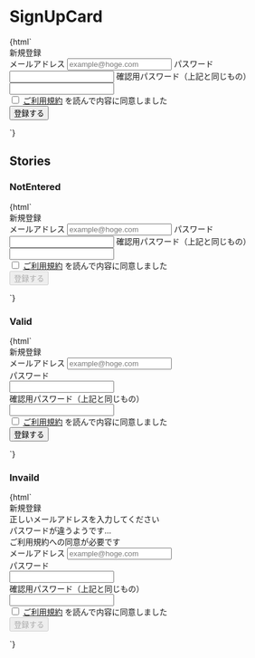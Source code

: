 
<Meta title="Galleries/SignUpCard" />

# SignUpCard

<Canvas>
  <Story name="Default">
    {html`
      <div class="jumpu-card w-96 mx-auto">
        <div class="p-8">
          <form action="#">
            <div class="text-xl my-4 text-center">新規登録</div>
            <label class="mb-4 block relative">
              <span class="text-sm mb-2 block">メールアドレス</span>
              <input
                type="text"
                class="text-input w-full"
                placeholder="example@hoge.com"
                aria-required="true"
                required
              />
            </label>
            <label class="mb-4 block relative">
              <span class="text-sm mb-2 block">パスワード</span>
              <input type="password" class="text-input w-full" required />
            </label>
            <label class="mb-6 block relative">
              <span class="text-sm mb-2 block"
                >確認用パスワード（上記と同じもの）</span
              >
              <input type="password" class="text-input w-full" required />
            </label>
            <div class="mb-6 bg-warning bg-opacity-10 rounded-md">
              <label class="flex px-4 py-3">
                <input type="checkbox" class="input-check mr-2" />
                <span class="text-sm">
                  <a class="text-primary-500" href="#">ご利用規約</a>
                  を読んで内容に同意しました
                </span>
              </label>
            </div>
            <input type="submit" class="jumpu-button w-full" value="登録する" />
          </form>
        </div>
      </div>
    `}
  </Story>
</Canvas>

## Stories

### NotEntered

<Canvas>
  <Story name="NotEntered">
    {html`
      <div class="jumpu-card w-96 mx-auto">
        <div class="p-8">
          <form action="#">
            <div class="text-xl my-4 text-center">新規登録</div>
            <label class="mb-4 block relative">
              <span class="text-sm mb-2 block">メールアドレス</span>
              <input
                type="text"
                class="text-input w-full"
                placeholder="example@hoge.com"
                aria-required="true"
                required
              />
            </label>
            <label class="mb-4 block relative">
              <span class="text-sm mb-2 block">パスワード</span>
              <input type="password" class="text-input w-full" required />
            </label>
            <label class="mb-6 block relative">
              <span class="text-sm mb-2 block"
                >確認用パスワード（上記と同じもの）</span
              >
              <input type="password" class="text-input w-full" required />
            </label>
            <div class="mb-6 bg-warning bg-opacity-10 rounded-md">
              <label class="flex px-4 py-3">
                <input type="checkbox" class="input-check mr-2" />
                <span class="text-sm">
                  <a class="text-primary-500" href="#">ご利用規約</a>
                  を読んで内容に同意しました
                </span>
              </label>
            </div>
            <input
              type="submit"
              disabled
              class="jumpu-button w-full"
              value="登録する"
            />
          </form>
        </div>
      </div>
    `}
  </Story>
</Canvas>

### Valid

<Canvas>
  <Story name="Valid">
    {html`
      <div class="jumpu-card w-96 mx-auto">
        <div class="p-8">
          <form action="#">
            <div class="text-xl my-4 text-center">新規登録</div>
            <label class="mb-4 block relative">
              <span class="text-sm mb-2 block">メールアドレス</span>
              <input
                type="text"
                class="text-input w-full"
                placeholder="example@hoge.com"
                aria-required="true"
                required
              />
              <i
                class="fas fa-check absolute text-success right-3 top-1/2 transform translate-y-1/2"
              ></i>
            </label>
            <label class="mb-4 block relative">
              <div class="text-sm mb-2">パスワード</div>
              <input type="password" class="text-input w-full" required />
              <i
                class="fas fa-check absolute text-success right-3 top-1/2 transform translate-y-1/2"
              ></i>
            </label>
            <label class="mb-6 block relative">
              <div class="text-sm mb-2">確認用パスワード（上記と同じもの）</div>
              <input type="password" class="text-input w-full" required />
              <i
                class="fas fa-check absolute text-success right-3 top-1/2 transform translate-y-1/2"
              ></i>
            </label>
            <div class="mb-6 bg-warning bg-opacity-10 rounded-md">
              <label class="flex px-4 py-3">
                <input type="checkbox" class="input-check mr-2" />
                <span class="text-sm">
                  <a class="text-primary-500" href="#">ご利用規約</a>
                  を読んで内容に同意しました
                </span>
              </label>
            </div>
            <input type="submit" class="jumpu-button w-full" value="登録する" />
          </form>
        </div>
      </div>
    `}
  </Story>
</Canvas>

### Invaild

<Canvas>
  <Story name="Invalid">
    {html`
      <div class="jumpu-card w-96 mx-auto">
        <div class="p-8">
          <form action="#">
            <div class="text-xl my-4 text-center">新規登録</div>
            <div class="rounded-md bg-danger text-xs text-white px-4 py-3 mb-4">
              正しいメールアドレスを入力してください<br />
              パスワードが違うようです...<br />
              ご利用規約への同意が必要です
            </div>
            <label class="mb-4 block relative">
              <span class="text-sm mb-2 block">メールアドレス</span>
              <input
                type="text"
                class="text-input w-full border-danger bg-danger bg-opacity-5"
                placeholder="example@hoge.com"
                aria-required="true"
                required
              />
            </label>
            <label class="mb-4 block relative">
              <div class="text-sm mb-2">パスワード</div>
              <input
                type="password"
                class="text-input w-full border-danger bg-danger bg-opacity-5"
                required
              />
            </label>
            <label class="mb-6 block relative">
              <div class="text-sm mb-2">確認用パスワード（上記と同じもの）</div>
              <input
                type="password"
                class="text-input w-full border-danger bg-danger bg-opacity-5"
                required
              />
            </label>
            <div class="mb-6 bg-danger bg-opacity-10 rounded-md">
              <label class="flex px-4 py-3">
                <input type="checkbox" class="input-check mr-2" />
                <span class="text-sm">
                  <a class="text-primary-500" href="#">ご利用規約</a>
                  を読んで内容に同意しました
                </span>
              </label>
            </div>
            <input
              type="submit"
              disabled
              class="jumpu-button w-full"
              value="登録する"
            />
          </form>
        </div>
      </div>
    `}
  </Story>
</Canvas>
